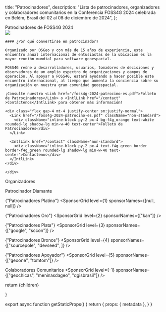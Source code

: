 
  title: "Patrocinadores",
  description: "Lista de patrocinadores, organizadores y colaboradores comunitarios en la Conferencia FOSS4G 2024 celebrada en Belém, Brasil del 02 al 08 de diciembre de 2024",
};


<Heading bubble color="orange">
  Patrocinadores de FOSS4G 2024
</Heading>

<div className="grid space-y-4 mt-4">
  <div className="grid md:grid-cols-2 gap-4">  
    <div>
      <Image placeholder="blur" src={Foss4g2022OpeningSession} className="rounded-lg" />
    </div>
    <div className="">

    #### ¿Por qué convertirse en patrocinador?

    Organizado por OSGeo y con más de 15 años de experiencia, este encuentro anual internacional de entusiastas de la ubicación es la mayor reunión mundial para software geoespacial.

    FOSS4G reúne a desarrolladores, usuarios, tomadores de decisiones y observadores de un amplio espectro de organizaciones y campos de operación. Al apoyar a FOSS4G, estará ayudando a hacer posible este encuentro internacional, al tiempo que aumenta la conciencia sobre su organización en nuestra gran comunidad geoespacial.

    ¡Consulte nuestro <Link href="/foss4g-2024-patrocino-es.pdf">Folleto de Patrocinadores</Link> o <IntlLink href="/contact" >Contáctenos</IntlLink> para obtener más información!

    <div class="flex gap-4 mt-4 justify-center sm:justify-normal">
      <Link href="/foss4g-2024-patrocino-es.pdf" className="non-standard">
        <div className="inline-block py-2 px-4 bg-f4g_orange text-white rounded-lg shadow-lg min-w-40 text-center">Folleto de Patrocinadores</div>
      </Link>

      <IntlLink href="/contact" className="non-standard">
        <div className="inline-block py-2 px-4 text-f4g_green border border-f4g_green rounded-lg shadow-lg min-w-40 text-center">Contáctenos</div>
      </IntlLink>
    </div>

    </div>

  </div>
</div>


<div className="border border-f4g_orange max-w-[800px] mx-auto my-8">
  <div className="bg-f4g_orange font-ubuntu text-white text-xl text-center py-1">
    Organizadores
  </div>
  
  <div className="my-4">
    <SponsorGrid level={-1} sponsorNames={["osgeo", "osgeobrasil", "geolibres"]} />
  </div>
</div>


<ArrowHeading size={0}>Patrocinador Diamante</ArrowHeading>
<SponsorGrid level={0} sponsorNames={[null]} />

<ArrowHeading size={1}>{"Patrocinadores Platino"}</ArrowHeading>
<SponsorGrid level={1} sponsorNames={[null, null]} />

<ArrowHeading size={2}>{"Patrocinadores Oro"}</ArrowHeading>
<SponsorGrid level={2} sponsorNames={["kan"]} />

<ArrowHeading size={2}>{"Patrocinadores Plata"}</ArrowHeading>
<SponsorGrid level={3} sponsorNames={["google", "sccon"]} />

<ArrowHeading size={2}>{"Patrocinadores Bronce"}</ArrowHeading>
<SponsorGrid level={4} sponsorNames={["sourcepole", "devseed", ]} />

<ArrowHeading size={2}>{"Patrocinadores Apoyador"}</ArrowHeading>
<SponsorGrid level={5} sponsorNames={["geoone", "tomtom"]} />

<ArrowHeading size={2} color="orange">Colaboradores Comunitarios</ArrowHeading>
<SponsorGrid level={-1} sponsorNames={["geochicas", "meninasdageo", "qgisbrasil"]} />


  return <MdxLayout metadata={metadata}>{children}</MdxLayout>

}

export async function getStaticProps() {
  return {
    props: {
      metadata
    },
  }
}
